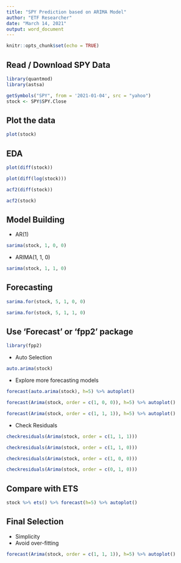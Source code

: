 ---
title: "SPY Prediction based on ARIMA Model"
author: "ETF Researcher"
date: "March 14, 2021"
output: word_document
---

```{r setup, include=FALSE}
knitr::opts_chunk$set(echo = TRUE)
```

## Read / Download SPY Data
```{r message=FALSE, warning=FALSE}
library(quantmod)
library(astsa)
```
```{r message=FALSE, warning=FALSE}
getSymbols("SPY", from = '2021-01-04', src = "yahoo")
stock <- SPY$SPY.Close

```
## Plot the data
```{r}
plot(stock)
```

## EDA
```{r}
plot(diff(stock))
```
```{r}
plot(diff(log(stock)))
```
```{r}
acf2(diff(stock))
```
```{r}
acf2(stock)
```

## Model Building

* AR(1)
```{r, fig.height=6}
sarima(stock, 1, 0, 0)
```

* ARIMA(1, 1, 0)
```{r}
sarima(stock, 1, 1, 0)
```

## Forecasting
```{r}
sarima.for(stock, 5, 1, 0, 0)
```

```{r}
sarima.for(stock, 5, 1, 1, 0)
```

## Use 'Forecast' or 'fpp2' package
```{r message=FALSE, warning=FALSE}
library(fpp2)
```

* Auto Selection
```{r}
auto.arima(stock)
```

* Explore more forecasting models
```{r}
forecast(auto.arima(stock), h=5) %>% autoplot()
```
```{r}
forecast(Arima(stock, order = c(1, 0, 0)), h=5) %>% autoplot()
```
```{r}
forecast(Arima(stock, order = c(1, 1, 1)), h=5) %>% autoplot()
```

* Check Residuals
```{r}
checkresiduals(Arima(stock, order = c(1, 1, 1)))
```
```{r}
checkresiduals(Arima(stock, order = c(1, 1, 0)))
```

```{r}
checkresiduals(Arima(stock, order = c(1, 0, 0)))
```
```{r}
checkresiduals(Arima(stock, order = c(0, 1, 0)))
```

## Compare with ETS
```{r}
stock %>% ets() %>% forecast(h=5) %>% autoplot()
```

## Final Selection

* Simplicity
* Avoid over-fitting
```{r}
forecast(Arima(stock, order = c(1, 1, 1)), h=5) %>% autoplot()
```